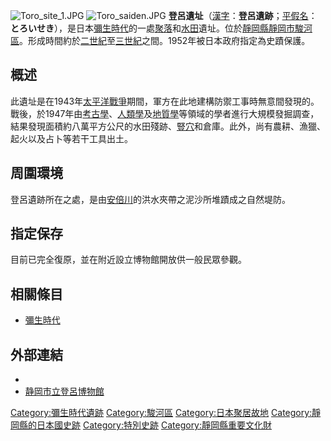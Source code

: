 [[File:Toro_site_1.JPG|thumb]]
[[File:Toro_saiden.JPG|thumb]]
{{japanese|image=|japanese=登呂遺跡|kana=とろいせき|romaji=Toro iseki}}
'''登呂遺址'''（[[日本漢字|漢字]]：'''登呂遺跡'''；[[平假名|平假名]]：'''とろいせき'''），是日本[[彌生時代|彌生時代]]的一處[[聚落|聚落]]和[[水田|水田]]遺址。位於[[靜岡縣|靜岡縣]][[靜岡市|靜岡市]][[駿河區|駿河區]]。形成時間約於[[二世紀|二世紀]]至[[三世紀|三世紀]]之間。1952年被日本政府指定為史蹟保護。

== 概述 ==
此遺址是在1943年[[太平洋戰爭|太平洋戰爭]]期間，軍方在此地建構防禦工事時無意間發現的。戰後，於1947年由[[考古學|考古學]]、[[人類學|人類學]]及[[地質學|地質學]]等領域的學者進行大規模發掘調查，結果發現面積約八萬平方公尺的水田殘跡、[[豎穴|豎穴]]和倉庫。此外，尚有農耕、漁獵、起火以及占卜等若干工具出土。

== 周圍環境 ==
登呂遺跡所在之處，是由[[安倍川|安倍川]]的洪水夾帶之泥沙所堆蹟成之自然堤防。

== 指定保存 ==
目前已完全復原，並在附近設立博物館開放供一般民眾參觀。

== 相關條目 ==
* [[彌生時代|彌生時代]]

== 外部連結 ==
* {{Commonscat-inline|Toro Site}}
* [http://www.shizuoka-toromuseum.jp/ 静岡市立登呂博物館] {{Wayback|url=http://www.shizuoka-toromuseum.jp/ |date=20210128020611 }}
{{Authority control}}

{{coord|34|57|22|N|138|24|29|E|display=title}}
[[Category:彌生時代遺跡|Category:彌生時代遺跡]]
[[Category:駿河區|Category:駿河區]]
[[Category:日本聚居故地|Category:日本聚居故地]]
[[Category:靜岡縣的日本國史跡|Category:靜岡縣的日本國史跡]]
[[Category:特別史跡|Category:特別史跡]]
[[Category:靜岡縣重要文化財|Category:靜岡縣重要文化財]]